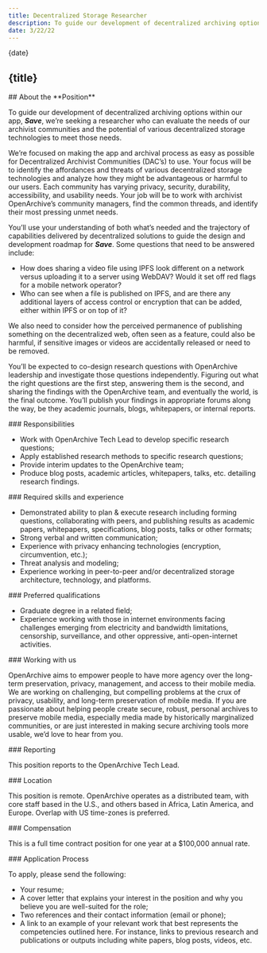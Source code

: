 ```yaml
---
title: Decentralized Storage Researcher
description: To guide our development of decentralized archiving options within our app, Save, we’re seeking a researcher who can evaluate the needs of our archivist communities and the potential of various decentralized storage technologies to meet those needs.
date: 3/22/22
---
```



<JobHeaderSection>
{date}

## {title}

</JobHeaderSection>

<AboutSection />

<AboutPositionSection>
## About the **Position**

To guide our development of decentralized archiving options within our app, **_Save_**, we’re seeking a researcher who can evaluate the needs of our archivist communities and the potential of various decentralized storage technologies to meet those needs.

We’re focused on making the app and archival process as easy as possible for Decentralized Archivist Communities (DAC’s) to use. Your focus will be to identify the affordances and threats of various decentralized storage technologies and analyze how they might be advantageous or harmful to our users.
Each community has varying privacy, security, durability, accessibility, and usability needs. Your job will be to work with archivist OpenArchive’s community managers, find the common threads, and identify their most pressing unmet needs.

You’ll use your understanding of both what’s needed and the trajectory of capabilities delivered by decentralized solutions to guide the design and development roadmap for **_Save_**. Some questions that need to be answered include:

- How does sharing a video file using IPFS look different on a network versus uploading it to a server using WebDAV? Would it set off red flags for a mobile network operator?
- Who can see when a file is published on IPFS, and are there any additional layers of access control or encryption that can be added, either within IPFS or on top of it?

We also need to consider how the perceived permanence of publishing something on the decentralized web, often seen as a feature, could also be harmful, if sensitive images or videos are accidentally released or need to be removed.

You’ll be expected to co-design research questions with OpenArchive leadership and investigate those questions independently. Figuring out what the right questions are the first step, answering them is the second, and sharing the findings with the OpenArchive team, and eventually the world, is the final outcome. You’ll publish your findings in appropriate forums along the way, be they academic journals, blogs, whitepapers, or internal reports.

</AboutPositionSection>

<DetailsSection>
<DetailItem>
### Responsibilities

- Work with OpenArchive Tech Lead to develop specific research questions;
- Apply established research methods to specific research questions;
- Provide interim updates to the OpenArchive team;
- Produce blog posts, academic articles, whitepapers, talks, etc. detailing research findings.

</DetailItem>
<DetailItem>
### Required skills and experience

- Demonstrated ability to plan & execute research including forming questions, collaborating with peers, and publishing results as academic papers, whitepapers, specifications, blog posts, talks or other formats;
- Strong verbal and written communication;
- Experience with privacy enhancing technologies (encryption, circumvention, etc.);
- Threat analysis and modeling;
- Experience working in peer-to-peer and/or decentralized storage architecture, technology, and platforms.

</DetailItem>
<DetailItem>
### Preferred qualifications

- Graduate degree in a related field;
- Experience working with those in internet environments facing challenges emerging from electricity and bandwidth limitations, censorship, surveillance, and other oppressive, anti-open-internet activities.

</DetailItem>
<DetailItem>
  ### Working with us

OpenArchive aims to empower people to have more agency over the long-term preservation, privacy, management, and access to their mobile media. We are working on challenging, but compelling problems at the crux of privacy, usability, and long-term preservation of mobile media. If you are passionate about helping people create secure, robust, personal archives to preserve mobile media, especially media made by historically marginalized communities, or are just interested in making secure archiving tools more usable, we’d love to hear from you.

</DetailItem>
<DetailItem>
  ### Reporting

This position reports to the OpenArchive Tech Lead.

</DetailItem>
<DetailItem>
  ### Location

This position is remote. OpenArchive operates as a distributed team, with core staff based in the U.S., and others based in Africa, Latin America, and Europe. Overlap with US time-zones is preferred.

</DetailItem>
<DetailItem>
  ### Compensation

This is a full time contract position for one year at a $100,000 annual rate.

</DetailItem>
<DetailItem>
  ### Application Process

To apply, please send the following:

- Your resume;
- A cover letter that explains your interest in the position and why you believe you are well-suited for the role;
- Two references and their contact information (email or phone);
- A link to an example of your relevant work that best represents the competencies outlined here. For instance, links to previous research and publications or outputs including white papers, blog posts, videos, etc.

</DetailItem>
</DetailsSection>

<DiverseSection />
